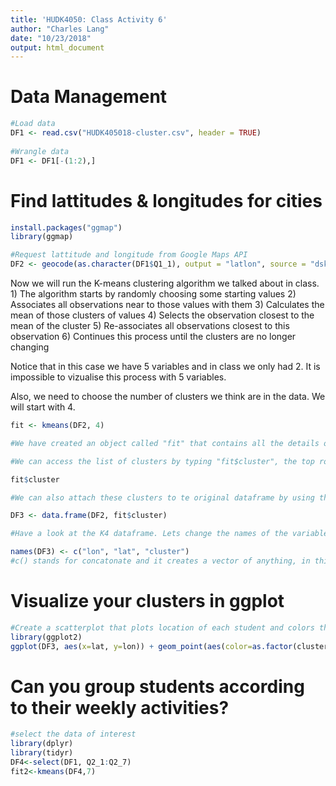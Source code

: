 ```yaml
---
title: 'HUDK4050: Class Activity 6'
author: "Charles Lang"
date: "10/23/2018"
output: html_document
---
```

# Data Management
```r
#Load data
DF1 <- read.csv("HUDK405018-cluster.csv", header = TRUE)
  
#Wrangle data
DF1 <- DF1[-(1:2),]  
```

# Find lattitudes & longitudes for cities
```r
install.packages("ggmap")
library(ggmap)

#Request lattitude and longitude from Google Maps API
DF2 <- geocode(as.character(DF1$Q1_1), output = "latlon", source = "dsk")
```

Now we will run the K-means clustering algorithm we talked about in class. 
1) The algorithm starts by randomly choosing some starting values 
2) Associates all observations near to those values with them
3) Calculates the mean of those clusters of values
4) Selects the observation closest to the mean of the cluster
5) Re-associates all observations closest to this observation
6) Continues this process until the clusters are no longer changing

Notice that in this case we have 5 variables and in class we only had 2. It is impossible to vizualise this process with 5 variables.

Also, we need to choose the number of clusters we think are in the data. We will start with 4.

```r

fit <- kmeans(DF2, 4) 

#We have created an object called "fit" that contains all the details of our clustering including which observations belong to each cluster.

#We can access the list of clusters by typing "fit$cluster", the top row corresponds to the original order the rows were in. Notice we have deleted some rows.

fit$cluster

#We can also attach these clusters to te original dataframe by using the "data.frame" command to create a new data frame called K4.

DF3 <- data.frame(DF2, fit$cluster)

#Have a look at the K4 dataframe. Lets change the names of the variables to make it more convenient with the names() command.

names(DF3) <- c("lon", "lat", "cluster")
#c() stands for concatonate and it creates a vector of anything, in this case a vector of names.

```

# Visualize your clusters in ggplot
```r
#Create a scatterplot that plots location of each student and colors the points according to their cluster 
library(ggplot2)
ggplot(DF3, aes(x=lat, y=lon)) + geom_point(aes(color=as.factor(cluster)))
```

# Can you group students according to their weekly activities?
```r
#select the data of interest
library(dplyr)
library(tidyr)
DF4<-select(DF1, Q2_1:Q2_7)
fit2<-kmeans(DF4,7)
```



